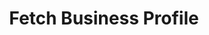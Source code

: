 ---
title: 'Fetch Business Profile'
openapi: openapi-v2 POST /chat/fetchBusinessProfile/{instance}
---